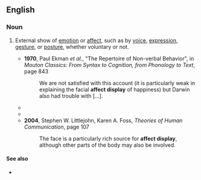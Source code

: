 ==English==

===Noun===
{{wikipedia}}
{{en-noun}}

# {{lb|en|psychology}} External show of [[emotion]] or [[affect]], such as by [[voice]], [[expression]], [[gesture]], or [[posture]], whether voluntary or not.
#* '''1970''', Paul Ekman ''et al.'', "The Repertoire of Non-verbal Behavior", in ''Mouton Classics: From Syntax to Cognition, from Phonology to Text'', page 843
#*: We are not satisfied with this account (it is particularly weak in explaining the facial '''affect display''' of happiness) but Darwin also had trouble with […].
#* {{quote-text|lang=en|year=1987|author=Donald L. Nathanson|title=The Many Faces of Shame|page=16|passage=[…] Darwin (as is implicit in the title of his book ''The Expression of Emotions in Man and Animals'') saw facial affect display as the external expression of an internal emotional state, […].}}
#* {{quote-text|lang=en|year=2002|author=Peter Fonagy|title=Affect Regulation, Mentalization, and the Development of the Self|page=178|passage=The marked '''affect-display''', remains, nevertheless, sufficiently similar to the parent's normative emotion expression for the infant to recognize the [….]}}
#* '''2004''', Stephen W. Littlejohn, Karen A. Foss, ''Theories of Human Communication'', page 107
#*: The face is a particularly rich source for '''affect display''', although other parts of the body may also be involved.

====See also====
* {{l|en|emotional expression}}